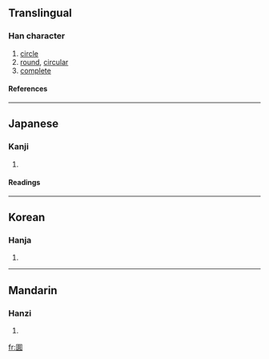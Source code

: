 {{see|圓}}

==Translingual==
===Han character===
{{Han char|rn=31|rad=囗|as=09|sn=12|four=|canj=田戈月金 (WIBC)}}
# [[circle]]
# [[round]], [[circular]]
# [[complete]]
====References====
{{Han ref|kx=0220.051|dkj=04813|hdz=10723.010|uh=570E|ud=22286}}
----
==Japanese==
===Kanji===
{{ja-kanji|grade=|rs=囗09}}
# {{defn|Japanese}} 
====Readings====
{{ja-readings|on=[[えん]] (en)|kun=[[まるい]] (marui)}}
----
==Korean==
===Hanja===
{{ko-hanja|hangeul=원|rv=won|mr=wŏn}}
# {{defn|Korean}}
----
==Mandarin==
===Hanzi===
{{cmn-hanzi|pin=[[yuán]] ([[yuan2]])|wg=yüan<sup>2</sup>}}
# {{defn|Mandarin}}

[[fr:圎]]